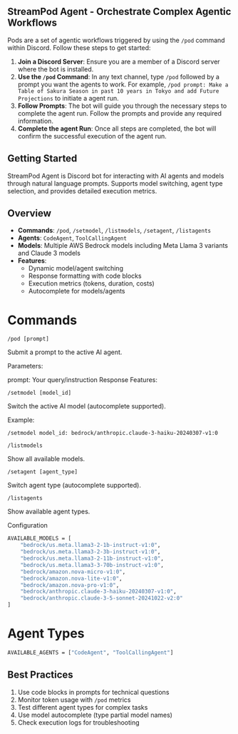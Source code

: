 ## StreamPod Agent - Orchestrate Complex Agentic Workflows

Pods are a set of agentic workflows triggered by using the `/pod` command within Discord. Follow these steps to get started:

1. **Join a Discord Server**: Ensure you are a member of a Discord server where the bot is installed.
2. **Use the `/pod` Command**: In any text channel, type `/pod` followed by a prompt you want the agents to work. For example, `/pod prompt: Make a Table of Sakura Season in past 10 years in Tokyo and add Future Projections` to initiate a agent run.
3. **Follow Prompts**: The bot will guide you through the necessary steps to complete the agent run. Follow the prompts and provide any required information.
4. **Complete the agent Run**: Once all steps are completed, the bot will confirm the successful execution of the agent run.

## Getting Started

StreamPod Agent is Discord bot for interacting with AI agents and models through natural language prompts. Supports model switching, agent type selection, and provides detailed execution metrics.

## Overview

- **Commands**: `/pod`, `/setmodel`, `/listmodels`, `/setagent`, `/listagents`
- **Agents**: `CodeAgent`, `ToolCallingAgent`
- **Models**: Multiple AWS Bedrock models including Meta Llama 3 variants and Claude 3 models
- **Features**:
  - Dynamic model/agent switching
  - Response formatting with code blocks
  - Execution metrics (tokens, duration, costs)
  - Autocomplete for models/agents

# Commands

`/pod [prompt]`

Submit a prompt to the active AI agent.

Parameters:

prompt: Your query/instruction
Response Features:

`/setmodel [model_id]`

Switch the active AI model (autocomplete supported).

Example:

`/setmodel model_id: bedrock/anthropic.claude-3-haiku-20240307-v1:0`

`/listmodels`


Show all available models.

`/setagent [agent_type]`

Switch agent type (autocomplete supported).

`/listagents`

Show available agent types.

Configuration
```bash
AVAILABLE_MODELS = [
    "bedrock/us.meta.llama3-2-1b-instruct-v1:0",
    "bedrock/us.meta.llama3-2-3b-instruct-v1:0",
    "bedrock/us.meta.llama3-2-11b-instruct-v1:0",
    "bedrock/us.meta.llama3-3-70b-instruct-v1:0",
    "bedrock/amazon.nova-micro-v1:0",
    "bedrock/amazon.nova-lite-v1:0",
    "bedrock/amazon.nova-pro-v1:0",
    "bedrock/anthropic.claude-3-haiku-20240307-v1:0",
    "bedrock/anthropic.claude-3-5-sonnet-20241022-v2:0"
]
```

# Agent Types

```bash
AVAILABLE_AGENTS = ["CodeAgent", "ToolCallingAgent"]
```

## Best Practices
1. Use code blocks in prompts for technical questions
2. Monitor token usage with `/pod` metrics
3. Test different agent types for complex tasks
4. Use model autocomplete (type partial model names)
5. Check execution logs for troubleshooting

